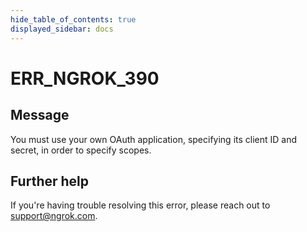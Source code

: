 ```yaml
---
hide_table_of_contents: true
displayed_sidebar: docs
---
```



# ERR_NGROK_390

## Message

You must use your own OAuth application, specifying its client ID and secret, in order to specify scopes.

<ErrorDetails error="err_ngrok_390" />

## Further help

If you're having trouble resolving this error, please reach out to [support@ngrok.com](mailto:support@ngrok.com?subject=Help%20with%20ERR_NGROK_390).
